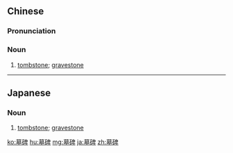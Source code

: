 ==Chinese==
{{zh-forms}}

===Pronunciation===
{{zh-pron
|m=mùbēi
|c=mou6 bei1
|h=pfs=mu-pî
|cat=n
}}

===Noun===
{{zh-noun}}

# [[tombstone]]; [[gravestone]]

----

==Japanese==
{{ja-kanjitab|ぼ|ひ|yomi=on}}

===Noun===
{{ja-noun|ぼひ}}

# [[tombstone]]; [[gravestone]]

[[ko:墓碑]]
[[hu:墓碑]]
[[mg:墓碑]]
[[ja:墓碑]]
[[zh:墓碑]]